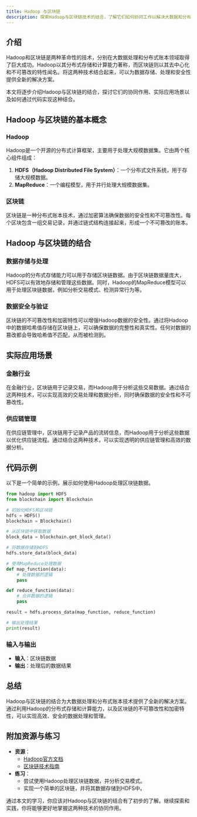 ```yaml
---
title: Hadoop 与区块链
description: 探索Hadoop与区块链技术的结合，了解它们如何协同工作以解决大数据和分布式账本技术的挑战。
---
```


## 介绍

Hadoop和区块链是两种革命性的技术，分别在大数据处理和分布式账本领域取得了巨大成功。Hadoop以其分布式存储和计算能力著称，而区块链则以其去中心化和不可篡改的特性闻名。将这两种技术结合起来，可以为数据存储、处理和安全性提供全新的解决方案。

本文将逐步介绍Hadoop与区块链的结合，探讨它们的协同作用、实际应用场景以及如何通过代码实现这种结合。

## Hadoop 与区块链的基本概念

### Hadoop

Hadoop是一个开源的分布式计算框架，主要用于处理大规模数据集。它由两个核心组件组成：

1. **HDFS（Hadoop Distributed File System）**：一个分布式文件系统，用于存储大规模数据。
2. **MapReduce**：一个编程模型，用于并行处理大规模数据集。

### 区块链

区块链是一种分布式账本技术，通过加密算法确保数据的安全性和不可篡改性。每个区块包含一组交易记录，并通过链式结构连接起来，形成一个不可篡改的账本。

## Hadoop 与区块链的结合

### 数据存储与处理

Hadoop的分布式存储能力可以用于存储区块链数据。由于区块链数据量庞大，HDFS可以有效地存储和管理这些数据。同时，Hadoop的MapReduce模型可以用于处理区块链数据，例如分析交易模式、检测异常行为等。

### 数据安全与验证

区块链的不可篡改性和加密特性可以增强Hadoop数据的安全性。通过将Hadoop中的数据哈希值存储在区块链上，可以确保数据的完整性和真实性。任何对数据的篡改都会导致哈希值不匹配，从而被检测到。

## 实际应用场景

### 金融行业

在金融行业，区块链用于记录交易，而Hadoop用于分析这些交易数据。通过结合这两种技术，可以实现高效的交易处理和数据分析，同时确保数据的安全性和不可篡改性。

### 供应链管理

在供应链管理中，区块链用于记录产品的流转信息，而Hadoop用于分析这些数据以优化供应链流程。通过结合这两种技术，可以实现透明的供应链管理和高效的数据分析。

## 代码示例

以下是一个简单的示例，展示如何使用Hadoop处理区块链数据。

```python
from hadoop import HDFS
from blockchain import Blockchain

# 初始化HDFS和区块链
hdfs = HDFS()
blockchain = Blockchain()

# 从区块链中获取数据
block_data = blockchain.get_block_data()

# 将数据存储到HDFS
hdfs.store_data(block_data)

# 使用MapReduce处理数据
def map_function(data):
    # 处理数据的逻辑
    pass

def reduce_function(data):
    # 合并数据的逻辑
    pass

result = hdfs.process_data(map_function, reduce_function)

# 输出处理结果
print(result)
```

### 输入与输出

- **输入**：区块链数据
- **输出**：处理后的数据结果

## 总结

Hadoop与区块链的结合为大数据处理和分布式账本技术提供了全新的解决方案。通过利用Hadoop的分布式存储和计算能力，以及区块链的不可篡改性和加密特性，可以实现高效、安全的数据处理和管理。

## 附加资源与练习

- **资源**：
  - [Hadoop官方文档](https://hadoop.apache.org/docs/current/)
  - [区块链技术指南](https://blockchain.info/)
- **练习**：
  - 尝试使用Hadoop处理区块链数据，并分析交易模式。
  - 实现一个简单的区块链，并将其数据存储到HDFS中。

通过本文的学习，你应该对Hadoop与区块链的结合有了初步的了解。继续探索和实践，你将能够更好地掌握这两种技术的协同作用。
